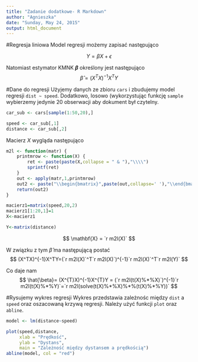 ```yaml
---
title: "Zadanie dodatkowe- R Markdown"
author: "Agnieszka"
date: "Sunday, May 24, 2015"
output: html_document
---
```

#Regresja liniowa
Model regresji możemy zapisać następująco

$$
Y=\beta X+ \epsilon
$$

Natomiast estymator KMNK **$\beta$**  określony jest następująco
$$
\hat{\beta}=(X^TX)^{-1}X^TY
$$

#Dane do regresji
Użyjemy danych ze zbioru `cars`
i zbudujemy model regresji `dist ~ speed`. Dodatkowo, losowo (wykorzystując funkcję `sample` wybierzemy jedynie 20 obserwacji aby dokument był czytelny.

```r
car_sub <- cars[sample(1:50,20),]
```
```r
speed <- car_sub[,1]
distance <- car_sub[,2]
```

Macierz $X$ wygląda następująco
```r
m2l <- function(matr) {
    printmrow <- function(X) {
        ret <- paste(paste(X,collapse = " & "),"\\\\")
        sprintf(ret)
    }
    out <- apply(matr,1,printmrow)
    out2 <- paste("\\begin{bmatrix}",paste(out,collapse=' '),"\\end{bmatrix}")
    return(out2)
}

macierz1=matrix(speed,20,2)
macierz1[1:20,1]=1
X<-macierz1

Y<-matrix(distance)
```
$$
\mathbf{X} = `r m2l(X)`
$$

W związku z tym $\hat{\beta}$ ma następującą postać
$$
(X^TX)^{-1}X^TY=(`r m2l(X)`^T`r m2l(X)`)^{-1}`r m2l(X)`^T`r m2l(Y)`
$$

Co daje nam
$$
\hat{\beta}= (X^{T}X)^{-1}X^{T}Y = (`r m2l(t(X)%*%X)`)^{-1}`r m2l(t(X)%*%Y)`=`r m2l(solve(t(X)%*%X)%*%(t(X)%*%Y))`
$$

#Rysujemy wykres regresji
Wykres przedstawia zależnośc między `dist` a `speed` oraz oszacowaną krzywą regresji. Należy użyć funkcji `plot` oraz `abline`.
```r
model <- lm(distance~speed)

plot(speed,distance,
     xlab = "Prędkość",
     ylab = "Dystans",
     main = "Zależność między dystansem a prędkością")
abline(model, col = "red")
```


